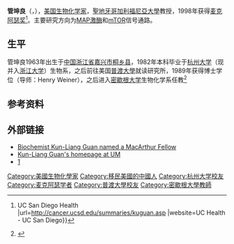 '''管坤良'''（{{lang-en|'''Kun-Liang Guan'''}}，{{bd|1963年|}}），[[美国|美国]][[生物化学|生物化学家]]，[[聖地牙哥加利福尼亞大學|聖地牙哥加利福尼亞大學]]教授，1998年获得[[麦克阿瑟奖|麦克阿瑟奖]]<ref>{{cite web |title=Cancer and Oncology Care at Moores Cancer Center {{!}} UC San Diego Health |url=http://cancer.ucsd.edu/summaries/kuguan.asp |website=UC Health - UC San Diego}}</ref>。主要研究方向为[[MAP激酶|MAP激酶]]和[[mTOR|mTOR]]信号通路。
==生平==
管坤良1963年出生于[[中国|中国]][[浙江省|浙江省]][[嘉兴市|嘉兴市]][[桐乡县_(明朝)|桐乡县]]，1982年本科毕业于[[杭州大学|杭州大学]]（现并入[[浙江大学|浙江大学]]）生物系，之后前往美国[[普渡大學|普渡大學]]就读研究所，1989年获得博士学位（导师：Henry Weiner），之后进入[[密歇根大学|密歇根大学]]生物化学系任教<ref>{{Cite web |url=http://www.medicineatmichigan.org/magazine/1999/spring/limelight/default.asp |title=Archived copy |access-date=2008-08-05 |archive-url=https://web.archive.org/web/20090107035106/http://www.medicineatmichigan.org/magazine/1999/spring/limelight/default.asp |archive-date=2009-01-07 }}</ref>
== 参考资料 ==
{{reflist}}

== 外部链接 ==
* [http://www.ur.umich.edu/9798/Jun10_98/guan.htm Biochemist Kun-Liang Guan named a MacArthur Fellow]
* [https://web.archive.org/web/20080723132025/http://www.iog.umich.edu/faculty/guan.html Kun-Liang Guan's homepage at UM]
* [http://moores.ucsd.edu/guanlab/]

{{authority control}}

{{DEFAULTSORT:Guan, Kun-Liang}}

[[Category:美國生物化學家|Category:美國生物化學家]]
[[Category:移民美國的中國人|Category:移民美國的中國人]]
[[Category:杭州大学校友|Category:杭州大学校友]]
[[Category:麦克阿瑟学者|Category:麦克阿瑟学者]]
[[Category:普渡大學校友|Category:普渡大學校友]]
[[Category:密歇根大學教師|Category:密歇根大學教師]]